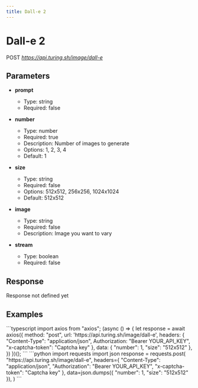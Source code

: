 ```yaml
---
title: Dall-e 2
---
```


# Dall-e 2
POST *https://api.turing.sh/image/dall-e*
## Parameters


- **prompt**
  - Type: string
  - Required: false

- **number**
  - Type: number
  - Required: true
  - Description: Number of images to generate
  - Options: 1, 2, 3, 4
  - Default: 1

- **size**
  - Type: string
  - Required: false
  - Options: 512x512, 256x256, 1024x1024
  - Default: 512x512

- **image**
  - Type: string
  - Required: false
  - Description: Image you want to vary

- **stream**
  - Type: boolean
  - Required: false

## Response

<Error>Response not defined yet</Error>


## Examples

<CodeGroup title="Dall-e 2 example">
  ```typescript
  import axios from "axios";
  (async () => {
    let response = await axios({
      method: "post",
      url: 'https://api.turing.sh/image/dall-e',
      headers: {
        "Content-Type": "application/json",
        Authorization: "Bearer YOUR_API_KEY",
        "x-captcha-token": "Captcha key"
      },
      data: {
  "number": 1,
  "size": "512x512"
},
    })
  })();
  ```
  ```python
  import requests
  import json
  response = requests.post(
    "https://api.turing.sh/image/dall-e",
    headers={
      "Content-Type": "application/json",
      "Authorization": "Bearer YOUR_API_KEY",
      "x-captcha-token": "Captcha key"
    },
    data=json.dumps({
  "number": 1,
  "size": "512x512"
}),
  )
  ```
</CodeGroup>